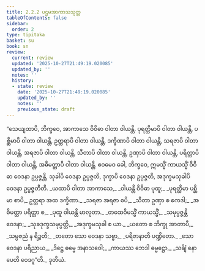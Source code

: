 ```yaml
---
title: 2.2.2 ပဌမအာကာသသုတ္တ
tableOfContents: false
sidebar:
  order: 2
type: tipitaka
basket: su
book: sn
review:
  current: review
  updated: '2025-10-27T21:49:19.020085'
  updated_by: ''
  notes: ''
  history:
  - state: review
    date: '2025-10-27T21:49:19.020085'
    updated_by: ''
    notes: ''
    previous_state: draft
---
```



<ReviewStatus review={frontmatter.review} showDetails={true} />

<HypothesisAnnotation frontmatter={frontmatter} />

<DynamicBreadcrumb />

<Division number="260" book="sn" e="ch" v="18" p="318">

<Paragraph number="1153" book="sn">
“သေယျထာပိ, ဘိက္ခဝေ, အာကာသေ ဝိဝိဓာ ဝါတာ ဝါယန္တိ. ပုရတ္ထိမာပိ ဝါတာ ဝါယန္တိ, ပစ္ဆိမာပိ ဝါတာ ဝါယန္တိ, ဥတ္တရာပိ ဝါတာ ဝါယန္တိ, ဒက္ခိဏာပိ ဝါတာ ဝါယန္တိ, သရဇာပိ ဝါတာ ဝါယန္တိ, အရဇာပိ ဝါတာ ဝါယန္တိ, သီတာပိ ဝါတာ ဝါယန္တိ, ဥဏှာပိ ဝါတာ ဝါယန္တိ, ပရိတ္တာပိ ဝါတာ ဝါယန္တိ, အဓိမတ္တာပိ ဝါတာ ဝါယန္တိ. ဧဝမေဝ ခေါ, ဘိက္ခဝေ, ဣမသ္မိံ ကာယသ္မိံ ဝိဝိဓာ ဝေဒနာ ဥပ္ပဇ္ဇန္တိ, သုခါပိ ဝေဒနာ ဥပ္ပဇ္ဇတိ, ဒုက္ခာပိ ဝေဒနာ ဥပ္ပဇ္ဇတိ, အဒုက္ခမသုခါပိ ဝေဒနာ ဥပ္ပဇ္ဇတီတိ.
</Paragraph>

<Paragraph number="1154" type="verses" book="sn">
_ယထာပိ ဝါတာ အာကာသေ,_  
_ဝါယန္တိ ဝိဝိဓာ ပုထူ;_  
_ပုရတ္ထိမာ ပစ္ဆိမာ စာပိ,_  
ဥတ္တရာ အထ ဒက္ခိဏာ._  

</Paragraph>

<Paragraph number="1155" type="verses" book="sn">
_သရဇာ အရဇာ စပိ,_  
_သီတာ ဥဏှာ စ ဧကဒါ;_  
_အဓိမတ္တာ ပရိတ္တာ စ,_  
_ပုထူ ဝါယန္တိ မာလုတာ._  

</Paragraph>

<Paragraph number="1156" type="verses" book="sn">
_တထေဝိမသ္မိံ ကာယသ္မိံ,_  
_သမုပ္ပဇ္ဇန္တိ ဝေဒနာ;_  
_သုခဒုက္ခသမုပ္ပတ္တိ,_  
_အဒုက္ခမသုခါ စ ယာ._  

</Paragraph>

<Paragraph number="1157" type="verses" book="sn">
_ယတော စ ဘိက္ခု အာတာပီ,_  
_သမ္ပဇညံ န ရိဉ္စတိ;_  
_တတော သော ဝေဒနာ သဗ္ဗာ,_  
_ပရိဇာနာတိ ပဏ္ဍိတော._  

</Paragraph>

<Paragraph number="1158" type="verses" book="sn">
_သော ဝေဒနာ ပရိညာယ,_  
_ဒိဋ္ဌေ ဓမ္မေ အနာသဝေါ;_  
_ကာယဿ ဘေဒါ ဓမ္မဋ္ဌော,_  
_သင်္ချံ နောပေတိ ဝေဒဂူ”တိ._  


</Paragraph>
</Division>

<Paragraph number="1159" type="center" book="sn">
ဒုတိယံ.
</Paragraph>